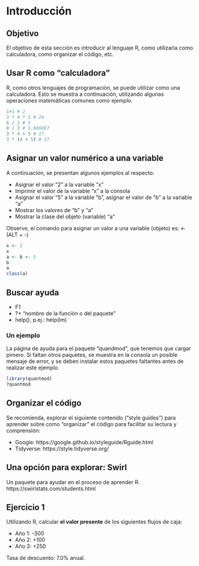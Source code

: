 # Introducción {#intro}

## Objetivo

El objetivo de esta sección es introducir al lenguaje R, como utilizarla como calculadora, como organizar el código, etc.

## Usar R como "calculadora"

R, como otros lenguajes de programación, se puede utilizar como una calculadora. Esto se muestra a continuación, utilizando algunas operaciones matemáticas comunes como ejemplo.

```r
1+1 # 2
3 * 4 * 2 # 24
6 / 2 # 3
8 / 3 # 2.666667
3 * 4 + 5 # 17
3 * (4 + 5) # 27
```


## Asignar un valor numérico a una variable

A continuación, se presentan algunos ejemplos al respecto:

- Asignar el valor "2" a la variable "x"
- Imprimir el valor de la variable "x" a la consola
- Asignar el valor "5" a la variable "b", asignar el valor de "b" a la variable "a"
- Mostrar los valores de "b" y "a"
- Mostrar la clase del objeto (variable) "a"

Observe, el comando para asignar un valor a una variable (objeto) es: <- (ALT + -)

```r
x <- 2
x
a <- b <- 5
b
a
class(a)
```

## Buscar ayuda

- F1
- ?+ "nombre de la función o del paquete"
- help(), p.ej.: help(lm)

### Un ejemplo

La página de ayuda para el paquete "quandmod", que tenemos que cargar pimero. Si faltan otros paquetes, se muestra en la consola un posible mensaje de error, y se deben instalar estos paquetes faltantes antes de realizar este ejemplo.

```r
library(quantmod)
?quantmod
```

## Organizar el código

Se recomienda, explorar el siguiente contenido ("style guides") para aprender sobre como "organizar" el código para facilitar su lectura y comprensión:

- Google: https://google.github.io/styleguide/Rguide.html
- Tidyverse: https://style.tidyverse.org/

## Una opción para explorar: Swirl

Un paquete para ayudar en el proceso de aprender R.
https://swirlstats.com/students.html

## Ejercicio 1

Utilizando R, calcular **el valor presente** de los siguientes flujos de caja:

- Año 1: -300
- Año 2: +100
- Año 3: +250

Tasa de descuento: 7.0% anual.
